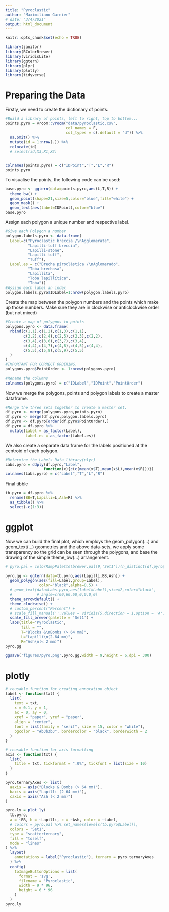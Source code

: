 ```yaml
---
title: "Pyroclastic"
author: "Maximiliano Garnier"
# date: "3/4/2021"
output: html_document
---
```


```r
knitr::opts_chunk$set(echo = TRUE)

library(janitor)
library(RColorBrewer)
library(viridisLite)
library(ggtern)
library(plyr)
library(plotly)
library(tidyverse)
```

# Preparing the Data

Firstly, we need to create the dictionary of points.

```r
#Build a library of points, left to right, top to bottom...
points.pyro = vroom::vroom("data/pyroclastic.csv", 
                           col_names = F, 
                           col_types = c(.default = "d")) %>% 
  na.omit() %>% 
  mutate(id = 1:nrow(.)) %>% 
  relocate(id)
  # select(id,X3,X1,X2)
  

colnames(points.pyro) = c("IDPoint","T","L","R")
points.pyro
```

To visualise the points, the following code can be used:

```r
base.pyro <- ggtern(data=points.pyro,aes(L,T,R)) +
  theme_bw() +
  geom_point(shape=21,size=5,color="blue",fill="white") +
  geom_mask() + 
  geom_text(aes(label=IDPoint),color="blue")
base.pyro
```

Assign each polygon a unique number and respective label.

```r
#Give each Polygon a number
polygon.labels.pyro <- data.frame(
  Label=c("Pyroclastic breccia /\nAgglomerate",
          "Lapilli-tuff breccia",
          "Lapilli-stone",
          "Lapilli tuff",
          "Tuff"),
  Label.es = c("Brecha piroclástica /\nAglomerado",
          "Toba brechosa",
          "Lapillita",
          "Toba lapillítica",
          "Toba"))
#Assign each label an index
polygon.labels.pyro$IDLabel=1:nrow(polygon.labels.pyro)
```

Create the map between the polygon numbers and the points which make up those numbers. Make sure they are in clockwise or anticlockwise order (but not mixed)

```r
#Create a map of polygons to points
polygons.pyro <- data.frame(
  rbind(c(1,1),c(1,2),c(1,3),c(1,1),
        c(2,2),c(2,4),c(2,5),c(2,3),c(2,2),
        c(3,4),c(3,6),c(3,7),c(3,4),
        c(4,4),c(4,7),c(4,8),c(4,5),c(4,4),
        c(5,5),c(5,8),c(5,9),c(5,5)
  )
)
#IMPORTANT FOR CORRECT ORDERING.
polygons.pyro$PointOrder <- 1:nrow(polygons.pyro)
 
#Rename the columns
colnames(polygons.pyro) = c("IDLabel","IDPoint","PointOrder")
```

Now we merge the polygons, points and polygon labels to create a master dataframe.

```r
#Merge the three sets together to create a master set.
df.pyro <- merge(polygons.pyro,points.pyro)
df.pyro <- merge(df.pyro,polygon.labels.pyro)
df.pyro <- df.pyro[order(df.pyro$PointOrder),]
df.pyro = df.pyro %>% 
  mutate(Label = as_factor(Label),
         Label.es = as_factor(Label.es))
```

We also create a separate data frame for the labels positioned at the centroid of each polygon.

```r
#Determine the Labels Data library(plyr)
Labs.pyro = ddply(df.pyro,"Label",
                 function(x){c(c(mean(x$T),mean(x$L),mean(x$R)))})
colnames(Labs.pyro) = c("Label","T","L","R")
```

Final tibble

```r
tb.pyro = df.pyro %>% 
  rename(BB=T,Lapilli=L,Ash=R) %>% 
  as_tibble() %>% 
  select(-c(1:3))
```

# ggplot

Now we can build the final plot, which employs the geom_polygon(…) and  geom_text(…) geometries and the above data-sets, we apply some transparency so the grid can be seen through the polygons, and base the drawing of the simple theme_bw(…) arrangement.

```r
# pyro.pal = colorRampPalette(brewer.pal(9,'Set1'))(n_distinct(df.pyro$Label))

pyro.gg <- ggtern(data=tb.pyro,aes(Lapilli,BB,Ash)) +
  geom_polygon(aes(fill=Label,group=Label),
               color="black",alpha=0.5) +
  # geom_text(data=Labs.pyro,aes(label=Label),size=2,color="black",
  #           # angle=c(60,60,60,0,0,0,0)
  theme_arrowdefault() +
  theme_clockwise() +
  # custom_percent("Percent") +
  # scale_fill_manual('',values = viridis(5,direction = 1,option = 'A')) +
  scale_fill_brewer(palette = 'Set1') +
  labs(title="Pyroclastic",
       fill = "",
       T="Blocks &\nBombs (> 64 mm)",
       L="Lapilli\n(2-64 mm)",
       R="Ash\n(< 2 mm)")
pyro.gg
```

```r
ggsave('figures/pyro.png',pyro.gg,width = 9,height = 6,dpi = 300)
```

# plotly

```r
# reusable function for creating annotation object
label <- function(txt) {
  list(
    text = txt, 
    x = 0.1, y = 1,
    ax = 0, ay = 0,
    xref = "paper", yref = "paper", 
    align = "center",
    font = list(family = "serif", size = 15, color = "white"),
    bgcolor = "#b3b3b3", bordercolor = "black", borderwidth = 2
  )
}

# reusable function for axis formatting
axis <- function(txt) {
  list(
    title = txt, tickformat = ".0%", tickfont = list(size = 10)
  )
}

pyro.ternaryAxes <- list(
  aaxis = axis("Blocks & Bombs (> 64 mm)"), 
  baxis = axis("Lapilli (2-64 mm)"), 
  caxis = axis("Ash (< 2 mm)")
)
```

```r
pyro.ly = plot_ly(
  tb.pyro,
  a = ~BB, b = ~Lapilli, c = ~Ash, color = ~Label, 
  # colors = pyro.pal %>% set_names(levels(tb.pyro$Label)),
  colors = 'Set1',
  type = "scatterternary",
  fill = "toself", 
  mode = "lines"
) %>%
  layout(
    annotations = label("Pyroclastic"), ternary = pyro.ternaryAxes
  ) %>% 
  config(
    toImageButtonOptions = list(
      format = 'svg',
      filename = 'Pyroclastic',
      width = 9 * 96,
      height = 6 * 96
    )
  )
pyro.ly
```

